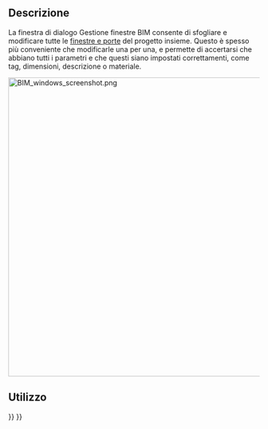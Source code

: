 <languages/>

{{Docnav
|[[BIM_ProjectManager|ProjectManager]]
|[[BIM_IfcElements|IfcElements]]
|[[BIM_Workbench|BIM]]
|IconL=BIM_ProjectManager.svg
|IconR=BIM_IfcElements.svg
|IconC=Workbench_BIM.svg
}}

<div class="mw-translate-fuzzy">
{{GuiCommandAddon/it
|Name=BIM Windows
|Name/it=Finestre BIM
|Workbenches=[[Image:IFC.svg|16px]] [[BIM Workbench/it|BIM]]
|Addon=BIM
|MenuLocation=Gestione → Finestre
}}
</div>

<span id="Description"></span>
==Descrizione==

<div class="mw-translate-fuzzy">
La finestra di dialogo Gestione finestre BIM consente di sfogliare e modificare tutte le [[Arch Window/it|finestre e porte]] del progetto insieme. Questo è spesso più conveniente che modificarle una per una, e permette di accertarsi che abbiano tutti i parametri e che questi siano impostati correttamenti, come tag, dimensioni, descrizione o materiale.
</div>

[[Image:BIM_windows_screenshot.png|600px]]
{{Caption|BIM Windows Manager}}

<span id="Usage"></span>
==Utilizzo==


{{Docnav
|[[BIM_ProjectManager|ProjectManager]]
|[[BIM_IfcElements|IfcElements]]
|[[BIM_Workbench|BIM]]
|IconL=BIM_ProjectManager.svg
|IconR=BIM_IfcElements.svg
|IconC=Workbench_BIM.svg
}}

{{BIM_Tools_navi{{#translation:}}}}
{{Userdocnavi{{#translation:}}}}